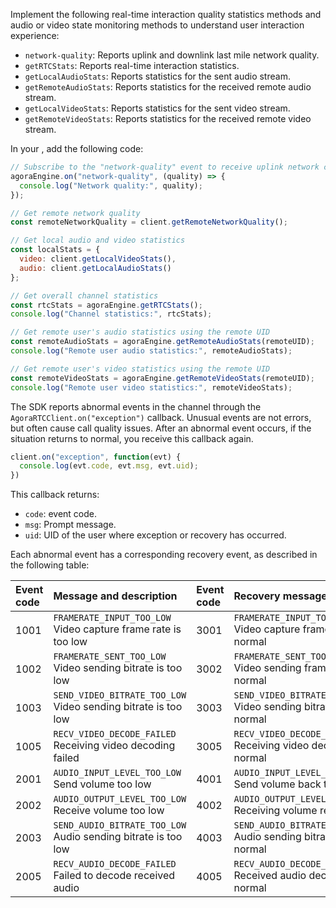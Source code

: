 <PlatformWrapper platform="web">

Implement the following real-time interaction quality statistics methods and audio or video state monitoring methods to understand user interaction experience:

- `network-quality`: Reports uplink and downlink last mile network quality.
- `getRTCStats`: Reports real-time interaction statistics.
- `getLocalAudioStats`: Reports statistics for the sent audio stream.
- `getRemoteAudioStats`: Reports statistics for the received remote audio stream.
- `getLocalVideoStats`: Reports statistics for the sent video stream.
- `getRemoteVideoStats`: Reports statistics for the received remote video stream.

In your <Vpl k="CLIENT"/>, add the following code:

```javascript
// Subscribe to the "network-quality" event to receive uplink network conditions
agoraEngine.on("network-quality", (quality) => {
  console.log("Network quality:", quality);
});

// Get remote network quality
const remoteNetworkQuality = client.getRemoteNetworkQuality();

// Get local audio and video statistics
const localStats = {
  video: client.getLocalVideoStats(),
  audio: client.getLocalAudioStats()
};

// Get overall channel statistics
const rtcStats = agoraEngine.getRTCStats();
console.log("Channel statistics:", rtcStats);

// Get remote user's audio statistics using the remote UID
const remoteAudioStats = agoraEngine.getRemoteAudioStats(remoteUID);
console.log("Remote user audio statistics:", remoteAudioStats);

// Get remote user's video statistics using the remote UID
const remoteVideoStats = agoraEngine.getRemoteVideoStats(remoteUID);
console.log("Remote user video statistics:", remoteVideoStats);

```

The SDK reports abnormal events in the channel through the `AgoraRTCClient.on("exception")` callback. Unusual events are not errors, but often cause call quality issues. After an abnormal event occurs, if the situation returns to normal, you receive this callback again. 

```js
client.on("exception", function(evt) {
  console.log(evt.code, evt.msg, evt.uid);
})
```

This callback returns:

* `code`: event code.
* `msg`: Prompt message.
* `uid`: UID of the user where exception or recovery has occurred.

Each abnormal event has a corresponding recovery event, as described in the following table:

| Event code| Message and description |  Event code| Recovery message and description |
|:--|:--|:--|:--|
| 1001 | `FRAMERATE_INPUT_TOO_LOW` <br/> Video capture frame rate is too low | 3001 | `FRAMERATE_INPUT_TOO_LOW_RECOVER` <br/> Video capture frame rate returns to normal|
| 1002 | `FRAMERATE_SENT_TOO_LOW` <br/> Video sending bitrate is too low  | 3002 | `FRAMERATE_SENT_TOO_LOW_RECOVER` <br/> Video sending frame rate returns to normal |
| 1003 | `SEND_VIDEO_BITRATE_TOO_LOW` <br/> Video sending bitrate is too low | 3003 | `SEND_VIDEO_BITRATE_TOO_LOW_RECOVER` <br/> Video sending bitrate returns to normal |
| 1005 | `RECV_VIDEO_DECODE_FAILED` <br/> Receiving video decoding failed | 3005 | `RECV_VIDEO_DECODE_FAILED_RECOVER` <br/> Receiving video decoding returns to normal |
| 2001 | `AUDIO_INPUT_LEVEL_TOO_LOW` <br/> Send volume too low | 4001 | `AUDIO_INPUT_LEVEL_TOO_LOW_RECOVER` <br/> Send volume back to normal |
| 2002 | `AUDIO_OUTPUT_LEVEL_TOO_LOW` <br/> Receive volume too low | 4002 | `AUDIO_OUTPUT_LEVEL_TOO_LOW_RECOVER` <br/> Receiving volume returns to normal |
| 2003 | `SEND_AUDIO_BITRATE_TOO_LOW` <br/> Audio sending bitrate is too low | 4003 | `SEND_AUDIO_BITRATE_TOO_LOW_RECOVER` <br/> Audio sending bitrate returns to normal |
| 2005 | `RECV_AUDIO_DECODE_FAILED` <br/> Failed to decode received audio | 4005 | `RECV_AUDIO_DECODE_FAILED_RECOVER` <br/> Received audio decoding returns to normal |

</PlatformWrapper>
